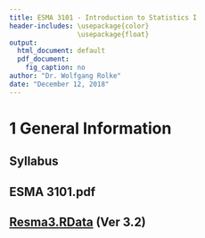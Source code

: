 ```yaml
---
title: ESMA 3101 - Introduction to Statistics I
header-includes: \usepackage{color}
                 \usepackage{float}
output:
  html_document: default
  pdf_document:
    fig_caption: no
author: "Dr. Wolfgang Rolke"
date: "December 12, 2018"
---
```


# 1 General Information   

##  Syllabus  
##  ESMA 3101.pdf  
##  [Resma3.RData](../Resma3/Resma3.RData?Ver3.2) (Ver 3.2)